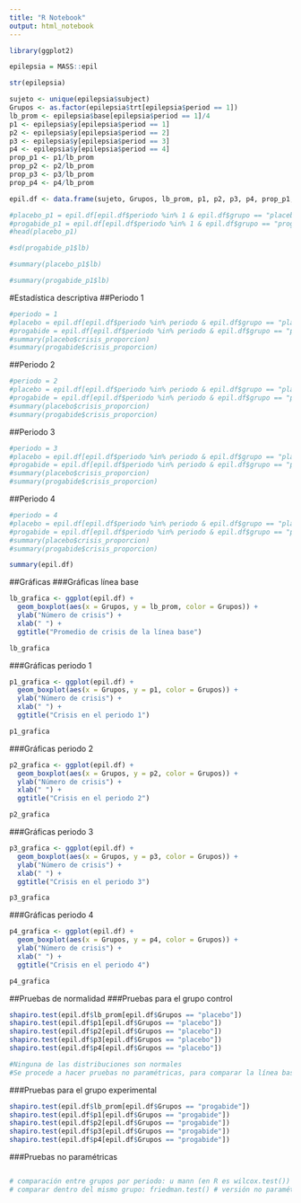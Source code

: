 ```yaml
---
title: "R Notebook"
output: html_notebook
---
```


```r
library(ggplot2)
```

```r
epilepsia = MASS::epil
```


```r
str(epilepsia)
```

```r
sujeto <- unique(epilepsia$subject)
Grupos <- as.factor(epilepsia$trt[epilepsia$period == 1])
lb_prom <- epilepsia$base[epilepsia$period == 1]/4
p1 <- epilepsia$y[epilepsia$period == 1]
p2 <- epilepsia$y[epilepsia$period == 2]
p3 <- epilepsia$y[epilepsia$period == 3]
p4 <- epilepsia$y[epilepsia$period == 4]
prop_p1 <- p1/lb_prom
prop_p2 <- p2/lb_prom
prop_p3 <- p3/lb_prom
prop_p4 <- p4/lb_prom

```

```r
epil.df <- data.frame(sujeto, Grupos, lb_prom, p1, p2, p3, p4, prop_p1, prop_p2, prop_p3, prop_p4)
```


```r
#placebo_p1 = epil.df[epil.df$periodo %in% 1 & epil.df$grupo == "placebo", ]
#progabide_p1 = epil.df[epil.df$periodo %in% 1 & epil.df$grupo == "progabide", ]
#head(placebo_p1)
```

```r
#sd(progabide_p1$lb)
```


```r
#summary(placebo_p1$lb)
```

```r
#summary(progabide_p1$lb)
```
#Estadística descriptiva
##Periodo 1
```r
#periodo = 1
#placebo = epil.df[epil.df$periodo %in% periodo & epil.df$grupo == "placebo", ]
#progabide = epil.df[epil.df$periodo %in% periodo & epil.df$grupo == "progabide", ]
#summary(placebo$crisis_proporcion)
#summary(progabide$crisis_proporcion)
```

##Periodo 2
```r
#periodo = 2
#placebo = epil.df[epil.df$periodo %in% periodo & epil.df$grupo == "placebo", ]
#progabide = epil.df[epil.df$periodo %in% periodo & epil.df$grupo == "progabide", ]
#summary(placebo$crisis_proporcion)
#summary(progabide$crisis_proporcion)
```

##Periodo 3
```r
#periodo = 3
#placebo = epil.df[epil.df$periodo %in% periodo & epil.df$grupo == "placebo", ]
#progabide = epil.df[epil.df$periodo %in% periodo & epil.df$grupo == "progabide", ]
#summary(placebo$crisis_proporcion)
#summary(progabide$crisis_proporcion)
```

##Periodo 4
```r
#periodo = 4
#placebo = epil.df[epil.df$periodo %in% periodo & epil.df$grupo == "placebo", ]
#progabide = epil.df[epil.df$periodo %in% periodo & epil.df$grupo == "progabide", ]
#summary(placebo$crisis_proporcion)
#summary(progabide$crisis_proporcion)
```


```r
summary(epil.df)
```
##Gráficas
###Gráficas línea base
```r
lb_grafica <- ggplot(epil.df) + 
  geom_boxplot(aes(x = Grupos, y = lb_prom, color = Grupos)) +
  ylab("Número de crisis") +
  xlab(" ") +
  ggtitle("Promedio de crisis de la línea base")
```

```r
lb_grafica
```
###Gráficas periodo 1
```r
p1_grafica <- ggplot(epil.df) + 
  geom_boxplot(aes(x = Grupos, y = p1, color = Grupos)) +
  ylab("Número de crisis") +
  xlab(" ") +
  ggtitle("Crisis en el periodo 1")
```

```r
p1_grafica
```

###Gráficas periodo 2
```r
p2_grafica <- ggplot(epil.df) + 
  geom_boxplot(aes(x = Grupos, y = p2, color = Grupos)) +
  ylab("Número de crisis") +
  xlab(" ") +
  ggtitle("Crisis en el periodo 2")
```

```r
p2_grafica
```

###Gráficas periodo 3
```r
p3_grafica <- ggplot(epil.df) + 
  geom_boxplot(aes(x = Grupos, y = p3, color = Grupos)) +
  ylab("Número de crisis") +
  xlab(" ") +
  ggtitle("Crisis en el periodo 3")
```

```r
p3_grafica
```
###Gráficas periodo 4
```r
p4_grafica <- ggplot(epil.df) + 
  geom_boxplot(aes(x = Grupos, y = p4, color = Grupos)) +
  ylab("Número de crisis") +
  xlab(" ") +
  ggtitle("Crisis en el periodo 4")
```

```r
p4_grafica
```




##Pruebas de normalidad
###Pruebas para el grupo control
```r
shapiro.test(epil.df$lb_prom[epil.df$Grupos == "placebo"])
shapiro.test(epil.df$p1[epil.df$Grupos == "placebo"])
shapiro.test(epil.df$p2[epil.df$Grupos == "placebo"])
shapiro.test(epil.df$p3[epil.df$Grupos == "placebo"])
shapiro.test(epil.df$p4[epil.df$Grupos == "placebo"])

#Ninguna de las distribuciones son normales
#Se procede a hacer pruebas no paramétricas, para comparar la línea base con cada periodo
```

###Pruebas para el grupo experimental
```r
shapiro.test(epil.df$lb_prom[epil.df$Grupos == "progabide"])
shapiro.test(epil.df$p1[epil.df$Grupos == "progabide"])
shapiro.test(epil.df$p2[epil.df$Grupos == "progabide"])
shapiro.test(epil.df$p3[epil.df$Grupos == "progabide"])
shapiro.test(epil.df$p4[epil.df$Grupos == "progabide"])
```

###Pruebas no paramétricas

```r

```




```r
# comparación entre grupos por periodo: u mann (en R es wilcox.test())
# comparar dentro del mismo grupo: friedman.test() # versión no paramétrica de la anova de medidas repetidas
```


